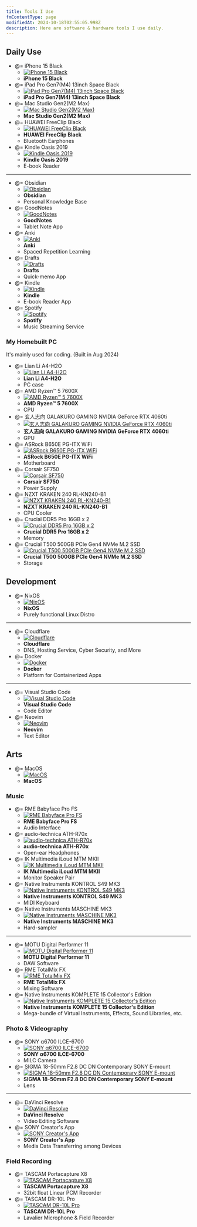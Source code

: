 ```yaml
---
title: Tools I Use
fmContentType: page
modifiedAt: 2024-10-18T02:55:05.998Z
description: Here are software & hardware tools I use daily.
---
```


## Daily Use

- @= iPhone 15 Black
  - [![iPhone 15 Black](../../../assets/images/iphone-15-black.webp)](https://www.apple.com/iphone-15/)
  - **iPhone 15 Black**
- @= iPad Pro Gen7(M4) 13inch Space Black
  - [![iPad Pro Gen7(M4) 13inch Space Black](../../../assets/images/ipad-pro-13inch-spaceblack.webp)](https://www.apple.com/ipad-pro/)
  - **iPad Pro Gen7(M4) 13inch Space Black**
- @= Mac Studio Gen2(M2 Max)
  - [![Mac Studio Gen2(M2 Max)](../../../assets/images/mac-studio-m2.webp)](https://www.apple.com/mac-studio/)
  - **Mac Studio Gen2(M2 Max)**
- @= HUAWEI FreeClip Black
  - [![ HUAWEI FreeClip Black ](../../../assets/images/huawei-freeclip.webp)](https://consumer.huawei.com/en/headphones/freeclip/)
  - **HUAWEI FreeClip Black**
  - Bluetooth Earphones
- @= Kindle Oasis 2019
  - [![ Kindle Oasis 2019 ](../../../assets/images/kindle-oasis-2019.avif)](https://www.amazon.co.jp/Kindle-Oasis-%E8%89%B2%E8%AA%BF%E8%AA%BF%E7%AF%80%E3%83%A9%E3%82%A4%E3%83%88%E6%90%AD%E8%BC%89-Wi-Fi-8GB-%E5%BA%83%E5%91%8A%E3%81%A4%E3%81%8D-%E9%9B%BB%E5%AD%90%E6%9B%B8%E7%B1%8D%E3%83%AA%E3%83%BC%E3%83%80%E3%83%BC/dp/B07L5GH2YP)
  - **Kindle Oasis 2019**
  - E-book Reader
---
- @= Obsidian
  - [![ Obsidian ](../../../assets/images/obsidian-icon.png)](https://obsidian.md/)
  - **Obsidian**
  - Personal Knowledge Base
- @= GoodNotes
  - [![ GoodNotes ](../../../assets/images/goodnotes-icon.webp)](https://www.goodnotes.com/)
  - **GoodNotes**
  - Tablet Note App
- @= Anki
  - [![ Anki ](../../../assets/images/anki-icon.webp)](https://apps.ankiweb.net/)
  - **Anki**
  - Spaced Repetition Learning
- @= Drafts
  - [![ Drafts ](../../../assets/images/drafts-icon.webp)](https://getdrafts.com/)
  - **Drafts**
  - Quick-memo App
- @= Kindle
  - [![ Kindle ](../../../assets/images/kindle-icon.webp)](https://www.amazon.co.jp/gp/browse.html?node=26197586051&ref=kcp_fd_hz)
  - **Kindle**
  - E-book Reader App
- @= Spotify
  - [![ Spotify ](../../../assets/images/spotify-icon.png)](https://open.spotify.com/)
  - **Spotify**
  - Music Streaming Service

### My Homebuilt PC

It's mainly used for coding. (Built in Aug 2024)

- @= Lian Li A4-H2O
  - [![ Lian Li A4-H2O ](../../../assets/images/lian-li-a4-h2o.webp)](https://lian-li.com/product/a4h2o/?cn-reloaded=1)
  - **Lian Li A4-H2O**
  - PC case
- @= AMD Ryzen™ 5 7600X
  - [![AMD Ryzen™ 5 7600X](../../../assets/images/amd-ryzen-5-7600x.webp)](https://www.amd.com/en/products/processors/desktops/ryzen/7000-series/amd-ryzen-5-7600x.html)
  - **AMD Ryzen™ 5 7600X**
  - CPU
- @= 玄人志向 GALAKURO GAMING NVIDIA GeForce RTX 4060ti
  - [![玄人志向 GALAKURO GAMING NVIDIA GeForce RTX 4060ti](../../../assets/images/garakuro-geforce-rtx-4060ti.webp)](https://www.kuroutoshikou.com/product/detail/gg-rtx4060ti-e8gb-oc-df.html)
  - **玄人志向 GALAKURO GAMING NVIDIA GeForce RTX 4060ti**
  - GPU
- @= ASRock B650E PG-ITX WiFi
  - [![ ASRock B650E PG-ITX WiFi ](../../../assets/images/asrock-b650e-pg-itx-wifi.webp)](https://pg.asrock.com/mb/AMD/B650E%20PG-ITX%20WiFi/index.jp.asp)
  - **ASRock B650E PG-ITX WiFi**
  - Motherboard
- @= Corsair SF750
  - [![ Corsair SF750 ](../../../assets/images/corsair-sf750.avif)](https://www.corsair.com/us/en/p/psu/cp-9020186-na/sf-series-sf750-750-watt-80-plus-platinum-certified-high-performance-sfx-psu-cp-9020186-na)
  - **Corsair SF750**
  - Power Supply
- @= NZXT KRAKEN 240 RL-KN240-B1
  - [![ NZXT KRAKEN 240 RL-KN240-B1 ](../../../assets/images/nzxt-kraken-240-black.avif)](https://nzxt.com/product/kraken-240?srsltid=AfmBOoprt6uuh1-DON5Zd16yJ3UQpTL7HEBbl0EaB3ujeRi_zApWfApb)
  - **NZXT KRAKEN 240 RL-KN240-B1**
  - CPU Cooler
- @= Crucial DDR5 Pro 16GB x 2
  - [![ Crucial DDR5 Pro 16GB x 2](../../../assets/images/crucial-ddr5-pro.webp)](https://www.crucial.com/memory/ddr5/cp2k16g56c46u5)
  - **Crucial DDR5 Pro 16GB x 2**
  - Memory
- @= Crucial T500 500GB PCIe Gen4 NVMe M.2 SSD
  - [![ Crucial T500 500GB PCIe Gen4 NVMe M.2 SSD](../../../assets/images/crucial-t500-ssd.webp)](https://www.crucial.com/ssd/t500/ct500t500ssd8/)
  - **Crucial T500 500GB PCIe Gen4 NVMe M.2 SSD**
  - Storage

## Development

- @= NixOS
  - [![ NixOS ](../../../assets/images/nixos-icon.webp)](https://nixos.org/)
  - **NixOS**
  - Purely functional Linux Distro
---
- @= Cloudflare
  - [![ Cloudflare ](../../../assets/images/cloudflare-logo.webp)](https://www.cloudflare.com/lp/ppc/overview-x/)
  - **Cloudflare**
  - DNS, Hosting Service, Cyber Security, and More
- @= Docker
  - [![ Docker ](../../../assets/images/docker-logo-blue.webp)](https://www.docker.com/)
  - **Docker**
  - Platform for Containerized Apps
---
- @= Visual Studio Code
  - [![ Visual Studio Code ](../../../assets/images/vscode-icon.webp)](https://code.visualstudio.com/)
  - **Visual Studio Code**
  - Code Editor
- @= Neovim
  - [![ Neovim ](../../../assets/images/neovim-icon.webp)](https://neovim.io/)
  - **Neovim**
  - Text Editor

## Arts

- @= MacOS
  - [![ MacOS ](../../../assets/images/macos.png)](https://www.apple.com/macos/sonoma/)
  - **MacOS**

### Music

- @= RME Babyface Pro FS
  - [![RME Babyface Pro FS](../../../assets/images/rme-babyface-pro-fs.webp)](https://rme-audio.de/babyface-pro-fs.html)
  - **RME Babyface Pro FS**
  - Audio Interface
- @= audio-technica ATH-R70x
  - [![audio-technica ATH-R70x](../../../assets/images/audio-technica-ath-r70x.webp)](https://www.audio-technica.co.jp/product/ATH-R70x?srsltid=AfmBOorXxQEzMYddDoDzfjSaT2bvyxwxa9GGJ8_6uAUcM46nGRhKQLoV)
  - **audio-technica ATH-R70x**
  - Open-ear Headphones
- @= IK Multimedia iLoud MTM MKII
  - [![IK Multimedia iLoud MTM MKII](../../../assets/images/ik-multimedia-iloud-mtm-mkii.avif)](https://hookup.co.jp/products/ik-multimedia/iloud-mtm-mkii)
  - **IK Multimedia iLoud MTM MKII**
  - Monitor Speaker Pair
- @= Native Instruments KONTROL S49 MK3
  - [![Native Instruments KONTROL S49 MK3](../../../assets/images/ni-kontrol-s49-mk3.avif)](https://www.native-instruments.com/en/products/komplete/keyboards/kontrol-s49-s61-s88/?srsltid=AfmBOoolwxp027K1WdrXT-F6aNQZvotWgM7xyyO05yT1SqKyw491uFz9)
  - **Native Instruments KONTROL S49 MK3**
  - MIDI Keyboard
- @= Native Instruments MASCHINE MK3
  - [![Native Instruments MASCHINE MK3](../../../assets/images/ni-maschine-mk3.webp)](https://www.native-instruments.com/en/products/maschine/production-systems/maschine/whats-new-in-mk3/?srsltid=AfmBOoryQwBPYY3OzXm82Xx0pn7dpBM4fhF3EAXXc-VrDTiUmsHIWUnG)
  - **Native Instruments MASCHINE MK3**
  - Hard-sampler
---
- @= MOTU Digital Performer 11
  - [![ MOTU Digital Performer 11 ](../../../assets/images/motu-digital-performer-11.webp)](https://motu.com/en-us/store/catalogue/digital-performer-11_489/#502)
  - **MOTU Digital Performer 11**
  - DAW Software
- @= RME TotalMix FX
  - [![ RME TotalMix FX ](../../../assets/images/totalmix-fx.webp)](https://rme-audio.de/totalmix-fx.html)
  - **RME TotalMix FX**
  - Mixing Software
- @= Native Instruments KOMPLETE 15 Collector's Edition
  - [![Native Instruments KOMPLETE 15 Collector's Edition](../../../assets/images/ni-komplete-15-collectors-edition.avif)](https://ni-japan.jp/products/komplete-15-collectors-edition)
  - **Native Instruments KOMPLETE 15 Collector's Edition**
  - Mega-bundle of Virtual Instruments, Effects, Sound Libraries, etc.

### Photo & Videography

- @= SONY α6700 ILCE-6700
  - [![SONY α6700 ILCE-6700](../../../assets/images/sony-ilce-6700.webp)](https://www.sony.jp/ichigan/a-universe/special_ILCE-6700/?srsltid=AfmBOopW5UyEBpbMy8T9nVbXWQqON4WNw_K3-VQRwTZAwtoeJA6sxPcU)
  - **SONY α6700 ILCE-6700**
  - MILC Camera
- @= SIGMA 18-50mm F2.8 DC DN Contemporary SONY E-mount
  - [![SIGMA 18-50mm F2.8 DC DN Contemporary SONY E-mount](../../../assets/images/sigma-dc-dn-contemporary-e-mount.webp)](https://www.sigma-global.com/jp/lenses/c021_18_50_28/)
  - **SIGMA 18-50mm F2.8 DC DN Contemporary SONY E-mount**
  - Lens
---
- @= DaVinci Resolve
  - [![ DaVinci Resolve ](../../../assets/images/davinci-resolve-icon.webp)](https://www.blackmagicdesign.com/products/davinciresolve)
  - **DaVinci Resolve**
  - Video Editing Software
- @= SONY Creator's App
  - [![ SONY Creator's App ](../../../assets/images/sony-creators-app-icon.webp)](https://creatorscloud.sony.net/catalog/en-us/creatorsapp/index.html)
  - **SONY Creator's App**
  - Media Data Transferring among Devices

### Field Recording

- @= TASCAM Portacapture X8
  - [![TASCAM Portacapture X8](../../../assets/images/tascam-portacapture-x8.webp)](https://tascam.jp/us/product/portacapture_x8/top)
  - **TASCAM Portacapture X8**
  - 32bit float Linear PCM Recorder
- @= TASCAM DR-10L Pro
  - [![TASCAM DR-10L Pro](../../../assets/images/tascam-dr-10l-pro.webp)](https://tascam.jp/us/product/dr-10l_pro/top)
  - **TASCAM DR-10L Pro**
  - Lavalier Microphone & Field Recorder

